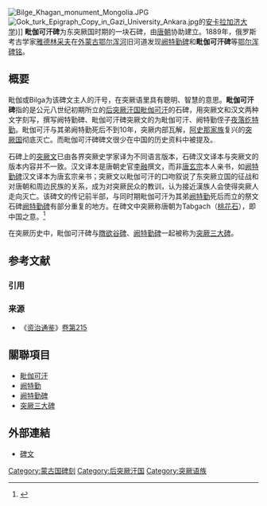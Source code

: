 [[File:Bilge_Khagan_monument_Mongolia.JPG|thumb]]
[[File:Gok_turk_Epigraph_Copy_in_Gazi_University_Ankara.jpg|thumb]]的[[安卡拉|安卡拉]][[加济大学|加济大学]])]]
'''毗伽可汗碑'''为东突厥国时期的一块石碑，由[[唐朝|唐朝]]协助建立。1889年，俄罗斯考古学家[[雅德林采夫|雅德林采夫]]在[[外蒙古|外蒙古]][[鄂尔浑河|鄂尔浑河]]旧河道发现[[阙特勤碑|阙特勤碑]]和'''毗伽可汗碑'''等[[鄂尔浑碑铭|鄂尔浑碑铭]]。

== 概要 ==
毗伽或Bilga为该碑文主人的汗号，在突厥语里具有聰明、智慧的意思。'''毗伽可汗碑'''指的是公元八世纪初期所立的[[后突厥汗国|后突厥汗国]][[毗伽可汗|毗伽可汗]]的石碑，用突厥文和汉文两种文字刻写，撰写阙特勤碑、毗伽可汗碑突厥文的为毗伽可汗、阙特勤侄子[[夜落纥特勤|夜落纥特勤]]。毗伽可汗与其弟阙特勤死后不到10年，突厥内部瓦解，[[阿史那氏|阿史那家族]]复兴的[[后突厥汗国|突厥国]]彻底灭亡。而毗伽可汗碑碑文很少在中国的历史资料中被提及。

石碑上的[[突厥文|突厥文]]已由各界突厥史学家译为不同语言版本，石碑汉文译本与突厥文的版本内容并不一致。汉文译本是唐朝史官[[李融|李融]]撰文，而非[[唐玄宗|唐玄宗]]本人亲书，如[[阙特勤碑|阙特勤碑]]汉文译本为唐玄宗亲书；突厥文以毗伽可汗的口吻叙说了东突厥立国的征战和对唐朝和周边民族的关系，成为对突厥民众的教训，认为接近漢族人会使得突厥人走向灭亡。该碑文的传记前半部，与同时期毗伽可汗为其弟[[阙特勤|阙特勤]]死后而立的祭文石碑[[阙特勤碑|阙特勤碑]]有部分重复的地方。在碑文中突厥称唐朝为Tabgach（[[桃花石|桃花石]]），即中国之意。<ref>{{cite journal|author=吴志根|title=关于“桃花石”|journal=江汉论坛|year=1979|issue=2}}</ref>

在突厥历史中，毗伽可汗碑与[[暾欲谷碑|暾欲谷碑]]、[[阙特勤碑|阙特勤碑]]一起被称为[[突厥三大碑|突厥三大碑]]。

== 参考文献 ==
=== 引用 ===
{{Reflist}}

=== 来源 ===
* 《[[资治通鉴|资治通鉴]]》[[s:資治通鑑/卷215|卷第215]]

== 關聯項目 ==
* [[毗伽可汗|毗伽可汗]]
* [[阙特勤|阙特勤]]
* [[阙特勤碑|阙特勤碑]]
* [[突厥三大碑|突厥三大碑]]

== 外部連結 ==
{{Portal box|亚洲|历史|语言|国际关系|汉字文化圈}}
* [http://irq.kaznpu.kz/?lang=e&mod=1&tid=1&oid=16&m=1 碑文] {{Wayback|url=http://irq.kaznpu.kz/?lang=e&mod=1&tid=1&oid=16&m=1 |date=20141006153537 }}

[[Category:蒙古国碑刻|Category:蒙古国碑刻]]
[[Category:后突厥汗国|Category:后突厥汗国]]
[[Category:突厥语族|Category:突厥语族]]